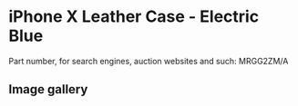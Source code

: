 
# iPhone X Leather Case - Electric Blue

Part number, for search engines, auction websites and such: MRGG2ZM/A

## Image gallery

<div style={{ width: "768px" }}>
  <GalleryComponent
    images={[
      {
        original: "/everysource/MRGG2.png",
        thumbnail: "/everypreview/MRGG2.png",
      },
      {
        original: "/everysource/MRGG2_AV1_SILVER.png",
        thumbnail: "/everypreview/MRGG2_AV1_SILVER.png",
      },
      {
        original: "/everysource/MRGG2_AV1_SPACE_GRAY.png",
        thumbnail: "/everypreview/MRGG2_AV1_SPACE_GRAY.png",
      },
      {
        original: "/everysource/MRGG2_AV2.png",
        thumbnail: "/everypreview/MRGG2_AV2.png",
      }
    ]}
  />
</div>